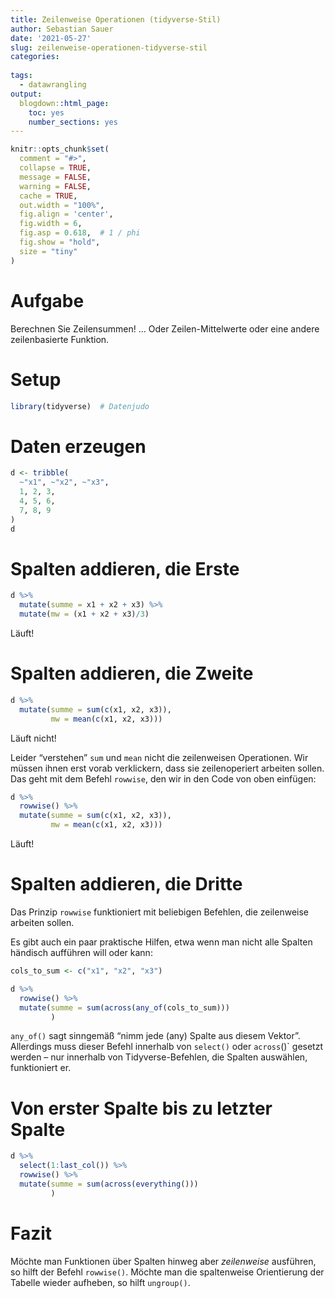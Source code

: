 ```yaml
---
title: Zeilenweise Operationen (tidyverse-Stil)
author: Sebastian Sauer
date: '2021-05-27'
slug: zeilenweise-operationen-tidyverse-stil
categories:
  
tags:
  - datawrangling
output:
  blogdown::html_page:
    toc: yes
    number_sections: yes
---
```




```r
knitr::opts_chunk$set(
  comment = "#>",
  collapse = TRUE,
  message = FALSE,
  warning = FALSE,
  cache = TRUE,
  out.width = "100%",
  fig.align = 'center',
  fig.width = 6,
  fig.asp = 0.618,  # 1 / phi
  fig.show = "hold",
  size = "tiny"
)
```


# Aufgabe

Berechnen Sie Zeilensummen! ... Oder Zeilen-Mittelwerte oder eine andere zeilenbasierte Funktion.


# Setup

```r
library(tidyverse)  # Datenjudo
```


# Daten erzeugen


```r
d <- tribble(
  ~"x1", ~"x2", ~"x3",
  1, 2, 3,
  4, 5, 6,
  7, 8, 9
)
d
```


# Spalten addieren, die Erste

```r
d %>% 
  mutate(summe = x1 + x2 + x3) %>% 
  mutate(mw = (x1 + x2 + x3)/3)
```

Läuft!

# Spalten addieren, die Zweite


```r
d %>% 
  mutate(summe = sum(c(x1, x2, x3)),
         mw = mean(c(x1, x2, x3)))
```

Läuft nicht!

Leider "verstehen" `sum` und `mean` nicht die zeilenweisen Operationen. Wir müssen ihnen erst vorab verklickern, dass sie zeilenoperiert arbeiten sollen. Das geht mit dem Befehl `rowwise`, den wir in den Code von oben einfügen:

```r
d %>% 
  rowwise() %>% 
  mutate(summe = sum(c(x1, x2, x3)),
         mw = mean(c(x1, x2, x3)))
```

Läuft!


# Spalten addieren, die Dritte

Das Prinzip `rowwise` funktioniert mit beliebigen Befehlen, die zeilenweise arbeiten sollen. 

Es gibt auch ein paar praktische Hilfen, etwa wenn man nicht alle Spalten händisch aufführen will oder kann:

```r
cols_to_sum <- c("x1", "x2", "x3")
```



```r
d %>% 
  rowwise() %>% 
  mutate(summe = sum(across(any_of(cols_to_sum)))
         )
```


`any_of()` sagt sinngemäß "nimm jede (any) Spalte aus diesem Vektor". Allerdings muss dieser Befehl innerhalb von `select()` oder `across`()` gesetzt werden -- nur innerhalb von Tidyverse-Befehlen, die Spalten auswählen, funktioniert er.


# Von erster Spalte bis zu letzter Spalte


```r
d %>% 
  select(1:last_col()) %>% 
  rowwise() %>% 
  mutate(summe = sum(across(everything()))
         )
```



# Fazit

Möchte man Funktionen über Spalten hinweg aber *zeilenweise* ausführen, so hilft der Befehl `rowwise()`. Möchte man die spaltenweise Orientierung der Tabelle wieder aufheben, so hilft `ungroup()`.





